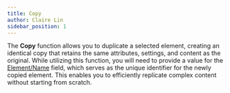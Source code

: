 ```yaml
---
title: Copy
author: Claire Lin
sidebar_position: 1
---
```



<SubTitle text="Clone, Conserve, and Create Anew." />
<Reader text="Designer" />

The **Copy** function allows you to duplicate a selected element, creating an identical copy that retains the same attributes, settings, and content as the original. While utilizing this function, you will need to provide a value for the [Element/Name](./#elementname) field, which serves as the unique identifier for the newly copied element. This enables you to efficiently replicate complex content without starting from scratch.

<YouTubeFrame src="https://www.youtube-nocookie.com/embed/clgyLVICM5A" title="LabIMotion - Copy Element Template" />
<FigCaption text="Designer - Copy Element Template" />
